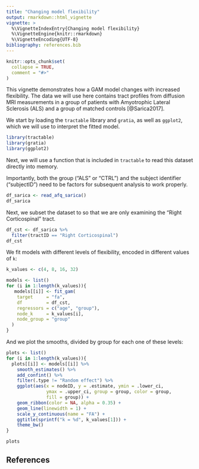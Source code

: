 ```yaml
---
title: "Changing model flexibility"
output: rmarkdown::html_vignette
vignette: >
  %\VignetteIndexEntry{Changing model flexibility}
  %\VignetteEngine{knitr::rmarkdown}
  %\VignetteEncoding{UTF-8}
bibliography: references.bib
---
```


```r
knitr::opts_chunk$set(
  collapse = TRUE,
  comment = "#>"
)
```

This vignette demonstrates how a GAM model changes with increased flexibility.
The data we will use here contains tract profiles from diffusion MRI
measurements in a group of patients with Amyotrophic Lateral Sclerosis (ALS)
and a group of matched controls [@Sarica2017].

We start by loading the `tractable` library and `gratia`, as well as `ggplot2`,
which we will use to interpret the fitted model.

```r
library(tractable)
library(gratia)
library(ggplot2)
```

Next, we will use a function that is included in `tractable` to read this dataset directly into memory. 

Importantly, both the group ("ALS" or "CTRL") and the
subject identifier ("subjectID") need to be factors for subsequent analysis
to work properly.

```r
df_sarica <- read_afq_sarica() 
df_sarica
```

Next, we subset the dataset to so that we are only examining the "Right Corticospinal" tract. 

```r
df_cst <- df_sarica %>%
  filter(tractID == "Right Corticospinal")
df_cst
```

We fit models with different levels of flexibility, encoded in different values
of `k`:

```r
k_values <- c(4, 8, 16, 32)

models <- list()
for (i in 1:length(k_values)){
   models[[i]] <- fit_gam(
    target     = "fa", 
    df         = df_cst, 
    regressors = c("age", "group"), 
    node_k     = k_values[i], 
    node_group = "group"
  )
}
```

And we plot the smooths, divided by group for each one of these levels:

```r
plots <- list()
for (i in 1:length(k_values)){
  plots[[i]] <- models[[i]] %>%
    smooth_estimates() %>%
    add_confint() %>%
    filter(.type != "Random effect") %>%
    ggplot(aes(x = nodeID, y = .estimate, ymin = .lower_ci, 
               ymax = .upper_ci, group = group, color = group, 
               fill = group)) +
    geom_ribbon(color = NA, alpha = 0.35) + 
    geom_line(linewidth = 1) +
    scale_y_continuous(name = "FA") +
    ggtitle(sprintf("k = %d", k_values[1])) + 
    theme_bw()
}

plots
```

## References
